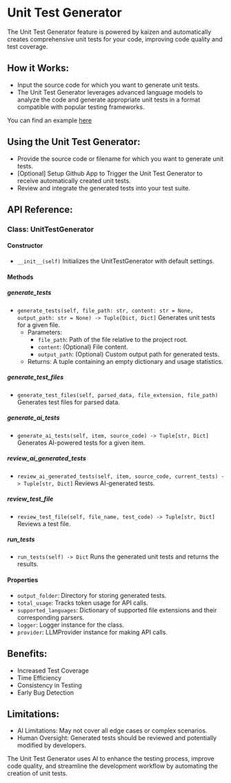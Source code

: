 # Unit Test Generator

The Unit Test Generator feature is powered by kaizen and automatically creates comprehensive unit tests for your code, improving code quality and test coverage.

## How it Works:
- Input the source code for which you want to generate unit tests.
- The Unit Test Generator leverages advanced language models to analyze the code and generate appropriate unit tests in a format compatible with popular testing frameworks.

You can find an example [here](https://github.com/Cloud-Code-AI/kaizen/tree/main/examples/unittest/main.py)

## Using the Unit Test Generator:
- Provide the source code or filename for which you want to generate unit tests.
- [Optional] Setup Github App to Trigger the Unit Test Generator to receive automatically created unit tests.
- Review and integrate the generated tests into your test suite.

## API Reference:

### Class: UnitTestGenerator

#### Constructor
- `__init__(self)`
  Initializes the UnitTestGenerator with default settings.

#### Methods

##### generate_tests
- `generate_tests(self, file_path: str, content: str = None, output_path: str = None) -> Tuple[Dict, Dict]`
  Generates unit tests for a given file.
  - Parameters:
    - `file_path`: Path of the file relative to the project root.
    - `content`: (Optional) File content.
    - `output_path`: (Optional) Custom output path for generated tests.
  - Returns: A tuple containing an empty dictionary and usage statistics.

##### generate_test_files
- `generate_test_files(self, parsed_data, file_extension, file_path)`
  Generates test files for parsed data.

##### generate_ai_tests
- `generate_ai_tests(self, item, source_code) -> Tuple[str, Dict]`
  Generates AI-powered tests for a given item.

##### review_ai_generated_tests
- `review_ai_generated_tests(self, item, source_code, current_tests) -> Tuple[str, Dict]`
  Reviews AI-generated tests.

##### review_test_file
- `review_test_file(self, file_name, test_code) -> Tuple[str, Dict]`
  Reviews a test file.

##### run_tests
- `run_tests(self) -> Dict`
  Runs the generated unit tests and returns the results.

#### Properties
- `output_folder`: Directory for storing generated tests.
- `total_usage`: Tracks token usage for API calls.
- `supported_languages`: Dictionary of supported file extensions and their corresponding parsers.
- `logger`: Logger instance for the class.
- `provider`: LLMProvider instance for making API calls.

## Benefits:
- Increased Test Coverage
- Time Efficiency
- Consistency in Testing
- Early Bug Detection

## Limitations:
- AI Limitations: May not cover all edge cases or complex scenarios.
- Human Oversight: Generated tests should be reviewed and potentially modified by developers.

The Unit Test Generator uses AI to enhance the testing process, improve code quality, and streamline the development workflow by automating the creation of unit tests.